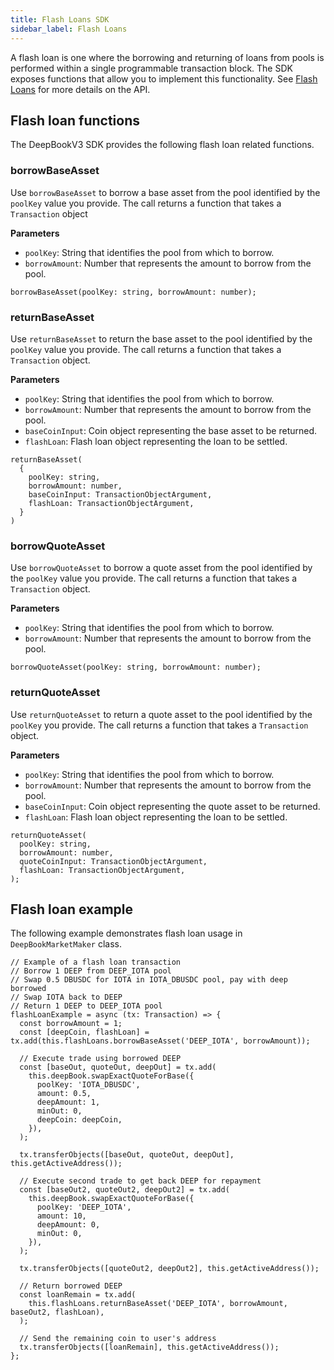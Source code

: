 ```yaml
---
title: Flash Loans SDK
sidebar_label: Flash Loans
---
```


A flash loan is one where the borrowing and returning of loans from pools is performed within a single programmable transaction block. The SDK exposes functions that allow you to implement this functionality. See [Flash Loans](https://wiki.iota.org/standards/deepbookv3/flash-loans) for more details on the API.

## Flash loan functions

The DeepBookV3 SDK provides the following flash loan related functions. 

### borrowBaseAsset

Use `borrowBaseAsset` to borrow a base asset from the pool identified by the `poolKey` value you provide. The call returns a function that takes a `Transaction` object

**Parameters**

- `poolKey`: String that identifies the pool from which to borrow.
- `borrowAmount`: Number that represents the amount to borrow from the pool.

```tsx
borrowBaseAsset(poolKey: string, borrowAmount: number);
```

### returnBaseAsset

Use `returnBaseAsset` to return the base asset to the pool identified by the `poolKey` value you provide. The call returns a function that takes a `Transaction` object.

**Parameters**

- `poolKey`: String that identifies the pool from which to borrow.
- `borrowAmount`: Number that represents the amount to borrow from the pool.
- `baseCoinInput`: Coin object representing the base asset to be returned.
- `flashLoan`: Flash loan object representing the loan to be settled.

```tsx
returnBaseAsset(
  {
    poolKey: string,
    borrowAmount: number,
    baseCoinInput: TransactionObjectArgument,
    flashLoan: TransactionObjectArgument,
  }
)
```

### borrowQuoteAsset

Use `borrowQuoteAsset` to borrow a quote asset from the pool identified by the `poolKey` value you provide. The call returns a function that takes a `Transaction` object.

**Parameters**

- `poolKey`: String that identifies the pool from which to borrow.
- `borrowAmount`: Number that represents the amount to borrow from the pool.

```tsx
borrowQuoteAsset(poolKey: string, borrowAmount: number);
```

### returnQuoteAsset

Use `returnQuoteAsset` to return a quote asset to the pool identified by the `poolKey` you provide. The call returns a function that takes a `Transaction` object.

**Parameters**

- `poolKey`: String that identifies the pool from which to borrow.
- `borrowAmount`: Number that represents the amount to borrow from the pool.
- `baseCoinInput`: Coin object representing the quote asset to be returned.
- `flashLoan`: Flash loan object representing the loan to be settled.

```tsx
returnQuoteAsset(
  poolKey: string,
  borrowAmount: number,
  quoteCoinInput: TransactionObjectArgument,
  flashLoan: TransactionObjectArgument,
);
```

## Flash loan example

The following example demonstrates flash loan usage in `DeepBookMarketMaker` class.
    
```tsx
// Example of a flash loan transaction
// Borrow 1 DEEP from DEEP_IOTA pool
// Swap 0.5 DBUSDC for IOTA in IOTA_DBUSDC pool, pay with deep borrowed
// Swap IOTA back to DEEP
// Return 1 DEEP to DEEP_IOTA pool
flashLoanExample = async (tx: Transaction) => {
  const borrowAmount = 1;
  const [deepCoin, flashLoan] = tx.add(this.flashLoans.borrowBaseAsset('DEEP_IOTA', borrowAmount));

  // Execute trade using borrowed DEEP
  const [baseOut, quoteOut, deepOut] = tx.add(
    this.deepBook.swapExactQuoteForBase({
      poolKey: 'IOTA_DBUSDC',
      amount: 0.5,
      deepAmount: 1,
      minOut: 0,
      deepCoin: deepCoin,
    }),
  );

  tx.transferObjects([baseOut, quoteOut, deepOut], this.getActiveAddress());

  // Execute second trade to get back DEEP for repayment
  const [baseOut2, quoteOut2, deepOut2] = tx.add(
    this.deepBook.swapExactQuoteForBase({
      poolKey: 'DEEP_IOTA',
      amount: 10,
      deepAmount: 0,
      minOut: 0,
    }),
  );

  tx.transferObjects([quoteOut2, deepOut2], this.getActiveAddress());

  // Return borrowed DEEP
  const loanRemain = tx.add(
    this.flashLoans.returnBaseAsset('DEEP_IOTA', borrowAmount, baseOut2, flashLoan),
  );
  
  // Send the remaining coin to user's address
  tx.transferObjects([loanRemain], this.getActiveAddress());
};
```